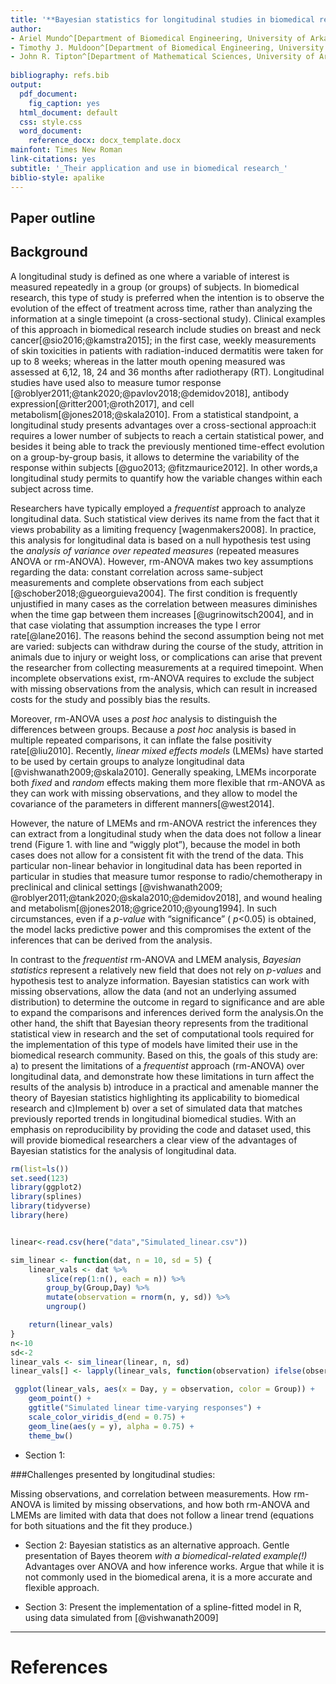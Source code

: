 ```yaml
---
title: '**Bayesian statistics for longitudinal studies in biomedical research**'
author: 
- Ariel Mundo^[Department of Biomedical Engineering, University of Arkansas, Fayetteville]
- Timothy J. Muldoon^[Department of Biomedical Engineering, University of Arkansas, Fayetteville]
- John R. Tipton^[Department of Mathematical Sciences, University of Arkansas, Fayetteville]
  
bibliography: refs.bib
output:
  pdf_document: 
    fig_caption: yes
  html_document: default
  css: style.css
  word_document:
    reference_docx: docx_template.docx
mainfont: Times New Roman
link-citations: yes
subtitle: '_Their application and use in biomedical research_'
biblio-style: apalike
---
```




## Paper outline
<span style="color: red;">\textcolor{red}{The paper Introduction has been updated, proposed sections appear at the end of the document as well as an initial graph.}</span>


## Background

A longitudinal study is defined as one where a variable of interest is measured repeatedly in a group (or groups) of subjects. In biomedical research, this type of study is preferred when the intention is to observe the evolution of the effect of treatment across time, rather than analyzing the information at a single timepoint (a cross-sectional study). Clinical examples of this  approach in biomedical research include studies on breast and neck cancer[@sio2016;@kamstra2015]; in the first case, weekly measurements of skin toxicities in  patients with radiation-induced dermatitis were taken for up to 8 weeks; whereas in the latter mouth opening measured was assessed at 6,12, 18, 24 and 36 months after radiotherapy (RT). Longitudinal studies have used also to measure tumor response [@roblyer2011;@tank2020;@pavlov2018;@demidov2018], antibody expression[@ritter2001;@roth2017], and cell metabolism[@jones2018;@skala2010]. From a statistical standpoint, a longitudinal study presents advantages over a cross-sectional approach:it requires a lower number of subjects to reach a certain statistical power, and besides it being able to track the previously mentioned time-effect evolution on a group-by-group basis, it allows to determine the variability of the response within subjects [@guo2013; @fitzmaurice2012]. In other words,a longitudinal study permits to quantify how the variable changes within each subject across time.

Researchers have typically employed a _frequentist_ approach to analyze longitudinal data. Such statistical view derives its name from the fact that it views probability as a limiting frequency [wagenmakers2008]. In practice, this analysis for longitudinal data is  based on a null hypothesis test using the _analysis of variance over repeated measures_ (repeated measures ANOVA or rm-ANOVA). However, rm-ANOVA makes two key assumptions regarding the data: constant correlation across same-subject measurements and  complete observations from each subject [@schober2018;@gueorguieva2004]. The first condition is frequently unjustified in many cases as  the correlation between measures diminishes when the time gap between them increases [@ugrinowitsch2004], and in that case violating that assumption increases the type I error rate[@lane2016]. The reasons behind the second assumption being not met are varied: subjects can withdraw during the course of the study, attrition in animals due to injury or weight loss, or complications can arise that prevent the researcher from collecting measurements at a required timepoint. When incomplete observations  exist, rm-ANOVA requires to exclude the subject with missing observations from the analysis, which can result in increased costs for the study and possibly bias the results.

Moreover, rm-ANOVA uses a _post hoc_ analysis to distinguish the differences between groups. Because a _post hoc_ analysis is based in multiple repeated comparisons, it can inflate the false positivity rate[@liu2010]. Recently, _linear mixed effects models_ (LMEMs) have started to be used by certain groups to analyze longitudinal data [@vishwanath2009;@skala2010]. Generally speaking, LMEMs incorporate both _fixed_ and _random_ effects making them more flexible that rm-ANOVA as they can work with missing observations, and they allow to model the covariance of the parameters in different manners[@west2014].

However, the nature of LMEMs and rm-ANOVA restrict the inferences they can extract from a longitudinal study when the data does not follow a linear trend (Figure 1. with line and "wiggly plot"), because the model in both cases does not allow for a consistent fit with the trend of the data. This particular non-linear behavior in longitudinal data has been reported in particular in studies that measure tumor response to radio/chemotherapy in preclinical and clinical settings  [@vishwanath2009; @roblyer2011;@tank2020;@skala2010;@demidov2018], and wound healing and metabolism[@jones2018;@grice2010;@young1994]. In such circumstances, even if a _p-value_ with "significance" ( _p_<0.05) is obtained, the model lacks predictive power and this compromises the extent of the inferences that can be derived from the analysis. 

In contrast to the _frequentist_ rm-ANOVA and LMEM analysis, _Bayesian statistics_ represent a relatively new field that does not rely on _p-values_ and hypothesis test to analyze information. Bayesian statistics can work with missing observations, allow the data (and not an underlying assumed distribution) to determine the outcome in regard to significance and are able to expand the comparisons and inferences derived form the analysis.On the other hand, the shift that Bayesian theory represents from the traditional statistical view in research and the set of computational tools required for the implementation of this type of models have limited their use in the biomedical research community. Based on this, the goals of this study are: a) to present the limitations of a _frequentist_ approach (rm-ANOVA) over longitudinal data, and demonstrate how these limitations in turn affect the results of the analysis b) introduce in a practical and amenable manner the theory of Bayesian statistics highlighting its applicability to biomedical research and c)Implement b) over a set of simulated data that matches previously reported trends in longitudinal biomedical studies. With an emphasis on reproducibility by providing the code and dataset used, this will provide biomedical researchers a clear view of the advantages of Bayesian statistics for the analysis of longitudinal data.


```r
rm(list=ls())
set.seed(123)
library(ggplot2)
library(splines)
library(tidyverse)
library(here)


linear<-read.csv(here("data","Simulated_linear.csv"))

sim_linear <- function(dat, n = 10, sd = 5) {
    linear_vals <- dat %>%
        slice(rep(1:n(), each = n)) %>%
        group_by(Group,Day) %>%
        mutate(observation = rnorm(n, y, sd)) %>%
        ungroup()

    return(linear_vals)
}
n<-10
sd<-2
linear_vals <- sim_linear(linear, n, sd)
linear_vals[] <- lapply(linear_vals, function(observation) ifelse(observation<=0, NA, observation)) #taking out values below 0

 ggplot(linear_vals, aes(x = Day, y = observation, color = Group)) +
    geom_point() +
    ggtitle("Simulated linear time-varying responses") +
    scale_color_viridis_d(end = 0.75) +
    geom_line(aes(y = y), alpha = 0.75) +
    theme_bw()


```

* Section 1: 

###Challenges presented by longitudinal studies: 


Missing observations, and correlation between measurements. How rm-ANOVA is limited by missing observations, and how both rm-ANOVA and LMEMs are limited with data that does not follow a linear trend (equations for both situations and the fit they produce.)

* Section 2: Bayesian statistics as an alternative approach. Gentle presentation of Bayes theorem _with a biomedical-related example(!)_ Advantages over ANOVA and how inference works. Argue that while it is not commonly used in the biomedical arena, it is a more accurate and flexible approach.

* Section 3: Present the implementation of a spline-fitted model in R, using data simulated from [@vishwanath2009]

***



# References

